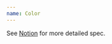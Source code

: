 ```yaml
---
name: Color
---
```


See [Notion](https://www.notion.so/artsy/Color-a0c24896daf8433d9409aee2146ac267)
for more detailed spec.

<Box>
  <ColorComponent color="black100" hex="#000" />
  <ColorComponent color="black80" hex="#333" />
</Box>
